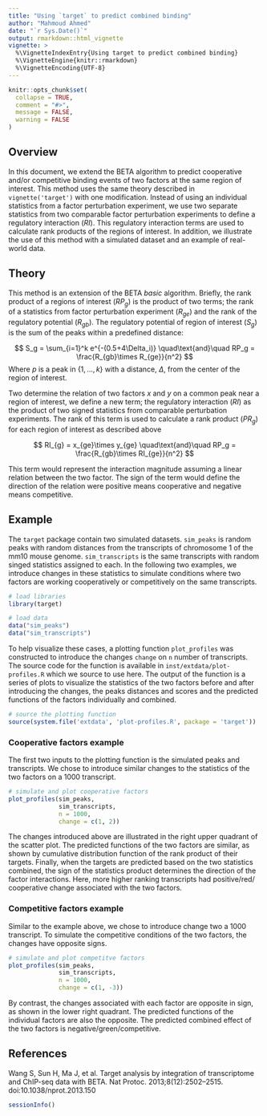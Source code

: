 ```yaml
---
title: "Using `target` to predict combined binding"
author: "Mahmoud Ahmed"
date: "`r Sys.Date()`"
output: rmarkdown::html_vignette
vignette: >
  %\VignetteIndexEntry{Using target to predict combined binding}
  %\VignetteEngine{knitr::rmarkdown}
  %\VignetteEncoding{UTF-8}
---
```


```r
knitr::opts_chunk$set(
  collapse = TRUE,
  comment = "#>",
  message = FALSE,
  warning = FALSE
)
```

## Overview

In this document, we extend the BETA algorithm to predict cooperative and/or 
competitive binding events of two factors at the same region of interest. 
This method uses the same theory described in `vignette('target')` with one
modification. Instead of using an individual statistics from a factor 
perturbation experiment, we use two separate statistics from two comparable 
factor perturbation experiments to define a regulatory interaction ($RI$). 
This regulatory interaction terms are used to calculate rank products of the
regions of interest. In addition, we illustrate the use of this method with
a simulated dataset and an example of real-world data.

## Theory

This method is an extension of the BETA _basic_ algorithm. Briefly, the 
rank product of a regions of interest ($RP_g$) is the product of two terms; 
the rank of a statistics from factor perturbation experiment ($R_{ge}$) and
the rank of the regulatory potential ($R_{gb}$). The regulatory potential of
region of interest ($S_g$) is the sum of the peaks within a predefined distance:

$$
S_g = \sum_{i=1}^k e^{-(0.5+4\Delta_i)} 
\quad\text{and}\quad
RP_g = \frac{R_{gb}\times R_{ge}}{n^2}
$$
Where $p$ is a peak in $\{1,...,k\}$ with a distance, $\Delta$, from the center
of the region of interest.

Two determine the relation of two factors $x$ and $y$ on a common peak near a 
region of interest, we define a new term; the regulatory interaction ($RI$) as
the product of two signed statistics from comparable perturbation experiments.
The rank of this term is used to calculate a rank product ($PR_g$) for each
region of interest as described above

$$
RI_{g} = x_{ge}\times y_{ge} 
\quad\text{and}\quad
RP_g = \frac{R_{gb}\times RI_{ge}}{n^2}
$$

This term would represent the interaction magnitude assuming a linear relation
between the two factor. The sign of the term would define the direction of the
relation were positive means cooperative and negative means competitive.

## Example

The `target` package contain two simulated datasets. `sim_peaks` is random 
peaks with random distances from the transcripts of chromosome 1 of the mm10
mouse genome. `sim_transcripts` is the same transcripts with random singed 
statistics assigned to each. In the following two examples, we introduce
changes in these statistics to simulate conditions where two factors are 
working cooperatively or competitively on the same transcripts. 

```r
# load libraries
library(target)
```

```r
# load data
data("sim_peaks")
data("sim_transcripts")
```

To help visualize these cases, a plotting function `plot_profiles` was 
constructed to introduce the changes `change` on `n` number of transcripts. 
The source code for the function is available in `inst/extdata/plot-profiles.R`
which we source to use here. The output of the function is a series of plots to
visualize the statistics of the two factors before and after introducing the 
changes, the peaks distances and scores and the predicted functions of the 
factors individually and combined.

```r
# source the plotting function
source(system.file('extdata', 'plot-profiles.R', package = 'target'))
```

### Cooperative factors example

The first two inputs to the plotting function is the simulated peaks and 
transcripts. We chose to introduce similar changes to the statistics of the 
two factors on a 1000 transcript.

```r
# simulate and plot cooperative factors
plot_profiles(sim_peaks,
              sim_transcripts,
              n = 1000,
              change = c(1, 2))
```

The changes introduced above are illustrated in the right upper quadrant of the
scatter plot. The predicted functions of the two factors are similar, as shown
by cumulative distribution function of the rank product of their targets. 
Finally, when the targets are predicted based on the two statistics combined, 
the sign of the statistics product determines the direction of the factor
interactions. Here, more higher ranking transcripts had positive/red/
cooperative change associated with the two factors.

### Competitive factors example

Similar to the example above, we chose to introduce change two a 1000 
transcript. To simulate the competitive conditions of the two factors, the 
changes have opposite signs.

```r
# simulate and plot competitve factors
plot_profiles(sim_peaks,
              sim_transcripts,
              n = 1000,
              change = c(1, -3))
```

By contrast, the changes associated with each factor are opposite in sign,
as shown in the lower right quadrant. The predicted functions of the individual
factors are also the opposite. The predicted combined effect of the two factors
is negative/green/competitive.

## References

Wang S, Sun H, Ma J, et al. Target analysis by integration of transcriptome and
ChIP-seq data with BETA. Nat Protoc. 2013;8(12):2502–2515. 
doi:10.1038/nprot.2013.150

```r
sessionInfo()
```
